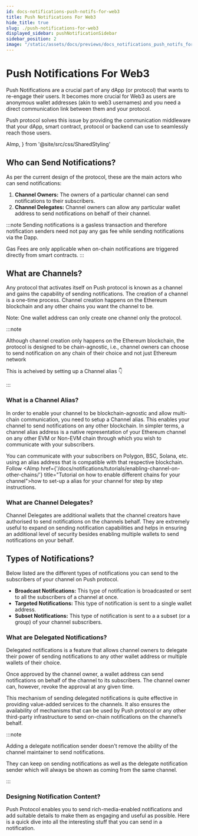 ```yaml
---
id: docs-notifications-push-notifs-for-web3
title: Push Notifications For Web3
hide_title: true
slug: ./push-notifications-for-web3
displayed_sidebar: pushNotificationSidebar
sidebar_position: 2
image: "/static/assets/docs/previews/docs_notifications_push_notifs_for_web3--push_notifications_for_web3.png"
---
```


# Push Notifications For Web3

Push Notifications are a crucial part of any dApp (or protocol) that wants to re-engage their users. It becomes more crucial for Web3 as users are anonymous wallet addresses (akin to web3 usernames) and you need a direct communication link between them and your protocol. 

Push protocol solves this issue by providing the communication middleware that your dApp, smart contract, protocol or backend can use to seamlessly reach those users.

<head>
  <title>Push Notification for Web3 | Push Notifications | Push Documentation</title>
</head>

  AImp,
} from '@site/src/css/SharedStyling'

## Who can Send Notifications?
As per the current design of the protocol, these are the main actors who can send notifications:
1. **Channel Owners:** The owners of a particular channel can send notifications to their subscribers.
2. **Channel Delegates:** Channel owners can allow any particular wallet address to send notifications on behalf of their channel.

:::note
Sending notifications is a gasless transaction and therefore notification senders need not pay any gas fee while sending notifications via the Dapp.

Gas Fees are only applicable when on-chain notifications are triggered directly from smart contracts.
:::

## What are Channels?

Any protocol that activates itself on Push protocol is known as a channel and gains the capability of sending notifications. The creation of a channel is a one-time process. Channel creation happens on the Ethereum blockchain and any other chains you want the channel to be.

Note: One wallet address can only create one channel only the protocol.

:::note

Although channel creation only happens on the Ethereum blockchain, the protocol is designed to be chain-agnostic, i.e., channel owners can choose to send notification on any chain of their choice and not just Ethereum network

This is acheived by setting up a Channel alias 👇 

:::

### What is a Channel Alias?

In order to enable your channel to be blockchain-agnostic and allow multi-chain communication, you need to setup a Channel alias. This enables your channel to send notifications on any other blockchain. In simpler terms, a channel alias address is a native representation of your Ethereum channel on any other EVM or Non-EVM chain through which you wish to communicate with your subscribers.

You can communicate with your subscribers on Polygon, BSC, Solana, etc. using an alias address that is compatible with that respective blockchain. Follow <AImp href={'/docs/notifications/tutorials/enabling-channel-on-other-chains/'} title="Tutorial on how to enable different chains for your channel">how to set-up a alias for your channel</AImp> for step by step instructions.

### What are Channel Delegates?

Channel Delegates are additional wallets that the channel creators have authorised to send notifications on the channels behalf. They are extremely useful to expand on sending notification capabilities and helps in ensuring an additional level of security besides enabling multiple wallets to send notifications on your behalf.


## Types of Notifications?
Below listed are the different types of notifications you can send to the subscribers of your channel on Push protocol.
- **Broadcast Notifications:** This type of notification is broadcasted or sent to all the subscribers of a channel at once.
- **Targeted Notifications:** This type of notification is sent to a single wallet address.
- **Subset Notifications:** This type of notification is sent to a a subset (or a group) of your channel subscribers.

### What are Delegated Notifications?
Delegated notifications is a feature that allows channel owners to delegate their power of sending notifications to any other wallet address or multiple wallets of their choice.

Once approved by the channel owner, a wallet address can send notifications on behalf of the channel to its subscribers. The channel owner can, however, revoke the approval at any given time.

This mechanism of sending delegated notifications is quite effective in providing value-added services to the channels. It also ensures the availability of mechanisms that can be used by Push protocol or any other third-party infrastructure to send on-chain notifications on the channel’s behalf.

:::note

Adding a delegate notification sender doesn't remove the ability of the channel maintainer to send notifications.

They can keep on sending notifications as well as the delegate notification sender which will always be shown as coming from the same channel.

:::

### Designing Notification Content?

Push Protocol enables you to send rich-media-enabled notifications and add suitable details to make them as engaging and useful as possible. Here is a quick dive into all the interesting stuff that you can send in a notification.